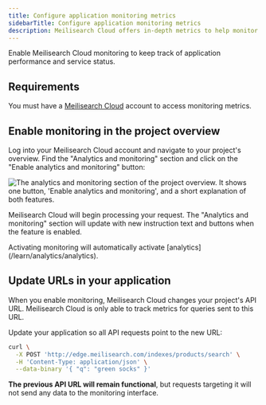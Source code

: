 ```yaml
---
title: Configure application monitoring metrics
sidebarTitle: Configure application monitoring metrics
description: Meilisearch Cloud offers in-depth metrics to help monitor your application performance.
---
```


Enable Meilisearch Cloud monitoring to keep track of application performance and service status.

## Requirements

You must have a [Meilisearch Cloud](https://meilisearch.com/cloud?utm_campaign=oss&utm_source=docs&utm_medium=monitoring) account to access monitoring metrics.

## Enable monitoring in the project overview

Log into your Meilisearch Cloud account and navigate to your project's overview. Find the "Analytics and monitoring" section and click on the "Enable analytics and monitoring" button:

<Frame>
  <img src="/assets/images/cloud-analytics/01-analytics-enable.png" alt="The analytics and monitoring section of the project overview. It shows one button, 'Enable analytics and monitoring', and a short explanation of both features." />
</Frame>

Meilisearch Cloud will begin processing your request. The "Analytics and monitoring" section will update with new instruction text and buttons when the feature is enabled.

<Note>
Activating monitoring will automatically activate [analytics](/learn/analytics/analytics).
</Note>

## Update URLs in your application

When you enable monitoring, Meilisearch Cloud changes your project's API URL. Meilisearch Cloud is only able to track metrics for queries sent to this URL.

Update your application so all API requests point to the new URL:

```sh
curl \
  -X POST 'http://edge.meilisearch.com/indexes/products/search' \
  -H 'Content-Type: application/json' \
  --data-binary '{ "q": "green socks" }'
```

**The previous API URL will remain functional**, but requests targeting it will not send any data to the monitoring interface.

